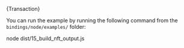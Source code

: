 
<DotEnvWarning/>
<CodeBlock className="language-typescript">
  {Transaction}
</CodeBlock>

You can run the example by running the following command from the `bindings/node/examples/` folder:

<CodeBlock className="language-bash">
    node dist/15_build_nft_output.js
</CodeBlock>
